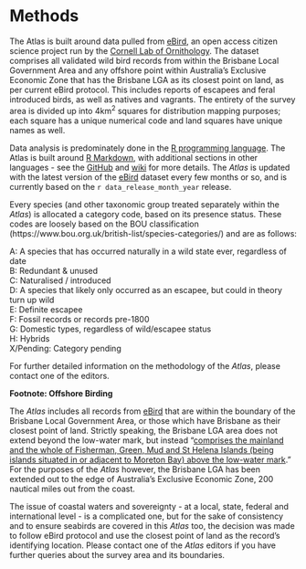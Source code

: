 # Methods

The Atlas is built around data pulled from [eBird](https://ebird.org/home), an open access citizen science project run by the [Cornell Lab of Ornithology](http://www.birds.cornell.edu). The dataset comprises all validated wild bird records from within the Brisbane Local Government Area and any offshore point within Australia's Exclusive Economic Zone that has the Brisbane LGA as its closest point on land, as per current eBird protocol. This includes reports of escapees and feral introduced birds, as well as natives and vagrants. The entirety of the survey area is divided up into 4km^2^ squares for distribution mapping purposes; each square has a unique numerical code and land squares have unique names as well.

Data analysis is predominately done in the [R programming language](https://www.r-project.org/). The Atlas is built around [R Markdown](https://rmarkdown.rstudio.com/), with additional sections in other languages - see the [GitHub](https://github.com/bird-team/brisbane-bird-atlas) and [wiki](https://github.com/bird-team/brisbane-bird-atlas/wiki/Frequently-asked-questions#what-is-github) for more details. The _Atlas_ is updated with the latest version of the [eBird](https://ebird.org/home) dataset every few months or so, and is currently based on the `r data_release_month_year` release.

Every species (and other taxonomic group treated separately within the _Atlas_) is allocated a category code, based on its presence status. These codes are loosely based on the BOU classification (https://www.bou.org.uk/british-list/species-categories/) and are as follows:

A: A species that has occurred naturally in a wild state ever, regardless of date  
B: Redundant & unused  
C: Naturalised / introduced  
D: A species that likely only occurred as an escapee, but could in theory turn up wild  
E: Definite escapee  
F: Fossil records or records pre-1800  
G: Domestic types, regardless of wild/escapee status  
H: Hybrids   
X/Pending: Category pending  

For further detailed information on the methodology of the _Atlas_, please contact one of the editors.

**Footnote: Offshore Birding**

The _Atlas_ includes all records from [eBird](https://ebird.org/home) that are within the boundary of the Brisbane Local Government Area, or those which have Brisbane as their closest point of land. Strictly speaking, the Brisbane LGA area does not extend beyond the low-water mark, but instead "[comprises the mainland and the whole of Fisherman, Green, Mud and St Helena Islands (being islands situated in or adjacent to Moreton Bay) above the low-water mark](http://qldspatial.information.qld.gov.au/catalogue/custom/viewMetadataDetails.page?uuid=%7B3F3DBD69-647B-4833-B0A5-CC43D5E70699%7D)." For the purposes of the _Atlas_ however, the Brisbane LGA has been extended out to the edge of Australia's Exclusive Economic Zone, 200 nautical miles out from the coast.

The issue of coastal waters and sovereignty - at a local, state, federal and international level - is a complicated one, but for the sake of consistency and to ensure seabirds are covered in this _Atlas_ too, the decision was made to follow eBird protocol and use the closest point of land as the record's identifying location. Please contact one of the _Atlas_ editors if you have further queries about the survey area and its boundaries.
